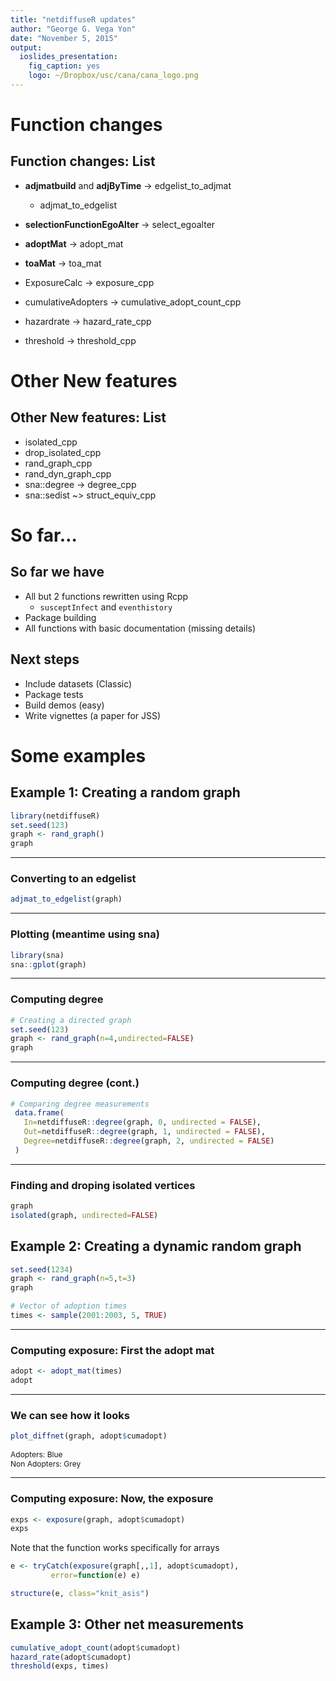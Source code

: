 ```yaml
---
title: "netdiffuseR updates"
author: "George G. Vega Yon"
date: "November 5, 2015"
output: 
  ioslides_presentation: 
    fig_caption: yes
    logo: ~/Dropbox/usc/cana/cana_logo.png
---
```


# Function changes
## Function changes: List
- **adjmatbuild** and **adjByTime** -> edgelist_to_adjmat
    - adjmat_to_edgelist
- **selectionFunctionEgoAlter** -> select_egoalter

- **adoptMat** -> adopt_mat
- **toaMat** -> toa_mat

- ExposureCalc -> exposure_cpp
- cumulativeAdopters -> cumulative_adopt_count_cpp
- hazardrate -> hazard_rate_cpp
- threshold -> threshold_cpp

# Other New features
## Other New features: List
- isolated_cpp
- drop\_isolated\_cpp
- rand\_graph\_cpp
- rand\_dyn\_graph_cpp
- sna::degree -> degree_cpp
- sna::sedist ~> struct_equiv_cpp


# So far...
## So far we have

- All but 2 functions rewritten using Rcpp
    * `susceptInfect` and `eventhistory`
- Package building
- All functions with basic documentation (missing details)

## Next steps

- Include datasets (Classic)
- Package tests
- Build demos (easy)
- Write vignettes (a paper for JSS)

# Some examples

## Example 1: Creating a random graph

```r
library(netdiffuseR)
set.seed(123)
graph <- rand_graph()
graph
```
----------------

### Converting to an edgelist

```r
adjmat_to_edgelist(graph)
```

--------------

### Plotting (meantime using sna)

```r
library(sna)
sna::gplot(graph)
```

---------------

### Computing degree

```r
# Creating a directed graph
set.seed(123)
graph <- rand_graph(n=4,undirected=FALSE)
graph
```

----------------

### Computing degree (cont.)

```r
# Comparing degree measurements
 data.frame(
   In=netdiffuseR::degree(graph, 0, undirected = FALSE),
   Out=netdiffuseR::degree(graph, 1, undirected = FALSE),
   Degree=netdiffuseR::degree(graph, 2, undirected = FALSE)
 )
```

---------------------

### Finding and droping isolated vertices

```r
graph
isolated(graph, undirected=FALSE)

```


## Example 2: Creating a dynamic random graph

<div class="columns-2">
```r
set.seed(1234)
graph <- rand_graph(n=5,t=3)
graph

# Vector of adoption times
times <- sample(2001:2003, 5, TRUE)
```
</div>

----------

### Computing exposure: First the adopt mat

```r
adopt <- adopt_mat(times)
adopt
```

---------

### We can see how it looks

```r
plot_diffnet(graph, adopt$cumadopt)
```

<p style="font-size:12px;">Adopters: Blue<br>Non Adopters: Grey</p>

-------------

### Computing exposure: Now, the exposure

```r
exps <- exposure(graph, adopt$cumadopt)
exps
```

Note that the function works specifically for arrays

```r
e <- tryCatch(exposure(graph[,,1], adopt$cumadopt), 
         error=function(e) e)
```

```r
structure(e, class="knit_asis")
```

## Example 3: Other net measurements

<div class="columns-2">
```r
cumulative_adopt_count(adopt$cumadopt)
hazard_rate(adopt$cumadopt)
threshold(exps, times)
```
</div>

